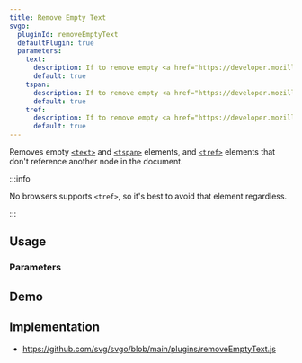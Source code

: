 ```yaml
---
title: Remove Empty Text
svgo:
  pluginId: removeEmptyText
  defaultPlugin: true
  parameters:
    text:
      description: If to remove empty <a href="https://developer.mozilla.org/docs/Web/SVG/Element/text" target="_blank"><code>&lt;text&gt;</code></a> elements.
      default: true
    tspan:
      description: If to remove empty <a href="https://developer.mozilla.org/docs/Web/SVG/Element/tspan" target="_blank"><code>&lt;tspan&gt;</code></a> elements.
      default: true
    tref:
      description: If to remove empty <a href="https://developer.mozilla.org/docs/Web/SVG/Element/tref" target="_blank"><code>&lt;tref&gt;</code></a> elements.
      default: true
---
```


Removes empty [`<text>`](https://developer.mozilla.org/docs/Web/SVG/Element/text) and [`<tspan>`](https://developer.mozilla.org/docs/Web/SVG/Element/tspan) elements, and [`<tref>`](https://developer.mozilla.org/docs/Web/SVG/Element/tref) elements that don't reference another node in the document.

:::info

No browsers supports `<tref>`, so it's best to avoid that element regardless.

:::

## Usage

<PluginUsage />

### Parameters

<PluginParams />

## Demo

<PluginDemo />

## Implementation

- https://github.com/svg/svgo/blob/main/plugins/removeEmptyText.js
